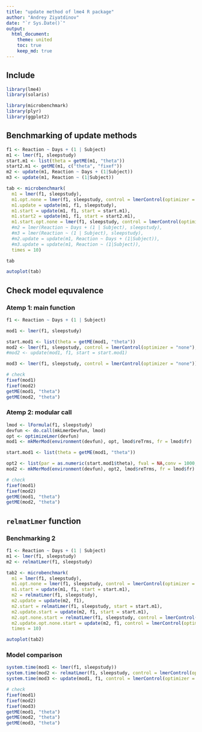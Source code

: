 ```yaml
---
title: "update method of lme4 R package"
author: "Andrey Ziyatdinov"
date: "`r Sys.Date()`"
output:
  html_document:
    theme: united
    toc: true
    keep_md: true
---
```



## Include

```r
library(lme4)
library(solaris)
```

```r
library(microbenchmark)
library(plyr)
library(ggplot2)
```

## Benchmarking of update methods

```r
f1 <- Reaction ~ Days + (1 | Subject)
m1 <- lmer(f1, sleepstudy)
start.m1 <- list(theta = getME(m1, "theta"))
start2.m1 <- getME(m1, c("theta", "fixef"))
m2 <- update(m1, Reaction ~ Days + (1|Subject))
m3 <- update(m1, Reaction ~ (1|Subject))
```

```r
tab <- microbenchmark(
  m1 = lmer(f1, sleepstudy),
  m1.opt.none = lmer(f1, sleepstudy, control = lmerControl(optimizer = "none")),
  m1.update = update(m1, f1, sleepstudy),
  m1.start = update(m1, f1, start = start.m1),
  m1.start2 = update(m1, f1, start = start2.m1),
  m1.start.opt.none = lmer(f1, sleepstudy, control = lmerControl(optimizer = "none"), start = start.m1),
  #m2 = lmer(Reaction ~ Days + (1 | Subject), sleepstudy),
  #m3 = lmer(Reaction ~ (1 | Subject), sleepstudy),  
  #m2.update = update(m1, Reaction ~ Days + (1|Subject)),
  #m3.update = update(m1, Reaction ~ (1|Subject)),
  times = 10)
```

```r
tab
```

```r
autoplot(tab)
```

## Check model equvalence


### Atemp 1: main function

```r
f1 <- Reaction ~ Days + (1 | Subject)

mod1 <- lmer(f1, sleepstudy)

start.mod1 <- list(theta = getME(mod1, "theta"))
mod2 <- lmer(f1, sleepstudy, control = lmerControl(optimizer = "none"), start = start.mod1)
#mod2 <- update(mod1, f1, start = start.mod1)

mod3 <- lmer(f1, sleepstudy, control = lmerControl(optimizer = "none"))

# check
fixef(mod1)
fixef(mod2)
getME(mod1, "theta")
getME(mod2, "theta")
```

### Atemp 2: modular call


```r
lmod <- lFormula(f1, sleepstudy)
devfun <- do.call(mkLmerDevfun, lmod)
opt <- optimizeLmer(devfun)
mod1 <- mkMerMod(environment(devfun), opt, lmod$reTrms, fr = lmod$fr)

start.mod1 <- list(theta = getME(mod1, "theta"))

opt2 <- list(par = as.numeric(start.mod1$theta), fval = NA,conv = 1000, message="start copied")
mod2 <- mkMerMod(environment(devfun), opt2, lmod$reTrms, fr = lmod$fr)

# check
fixef(mod1)
fixef(mod2)
getME(mod1, "theta")
getME(mod2, "theta")
```

## `relmatLmer` function

### Benchmarking 2

```r
f1 <- Reaction ~ Days + (1 | Subject)
m1 <- lmer(f1, sleepstudy)
m2 <- relmatLmer(f1, sleepstudy)

tab2 <- microbenchmark(
  m1 = lmer(f1, sleepstudy),
  m1.opt.none = lmer(f1, sleepstudy, control = lmerControl(optimizer = "none")),
  m1.start = update(m1, f1, start = start.m1),
  m2 = relmatLmer(f1, sleepstudy),
  m2.update = update(m2, f1),
  m2.start = relmatLmer(f1, sleepstudy, start = start.m1),
  m2.update.start = update(m2, f1, start = start.m1),
  m2.opt.none.start = relmatLmer(f1, sleepstudy, control = lmerControl(optimizer = "none"), start = start.m1),
  m2.update.opt.none.start = update(m2, f1, control = lmerControl(optimizer = "none"), start = start.m1),
  times = 10)
```

```r
autoplot(tab2)
```

### Model comparison

```r
system.time(mod1 <- lmer(f1, sleepstudy))
system.time(mod2 <- relmatLmer(f1, sleepstudy, control = lmerControl(optimizer = "none"), start = start.m1))
system.time(mod3 <- update(mod1, f1, control = lmerControl(optimizer = "none"), start = start.m1))

# check
fixef(mod1)
fixef(mod2)
fixef(mod3)
getME(mod1, "theta")
getME(mod2, "theta")
getME(mod3, "theta")
```
